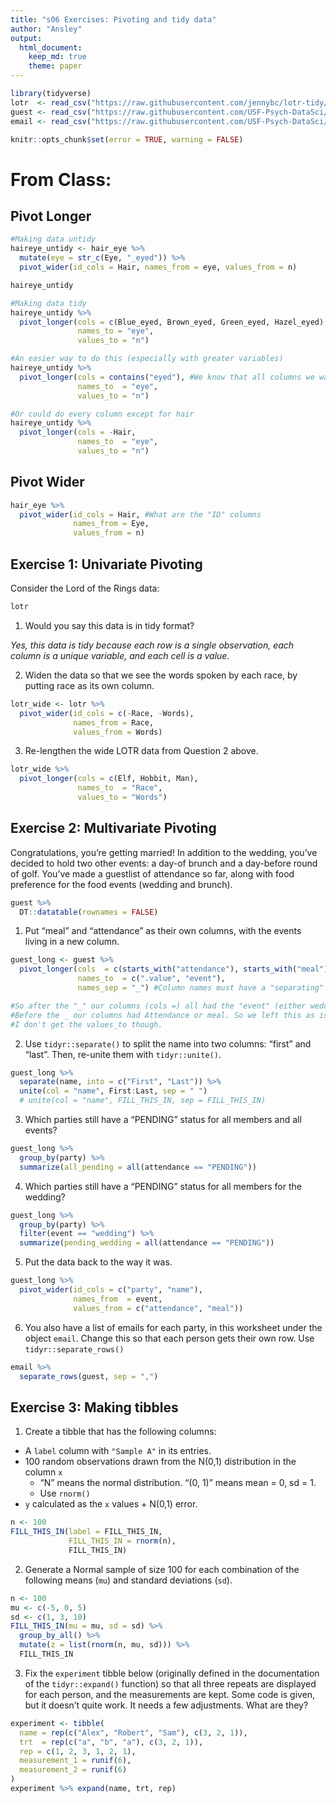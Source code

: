 ```yaml
---
title: "s06 Exercises: Pivoting and tidy data"
author: "Ansley"
output: 
  html_document:
    keep_md: true
    theme: paper
---
```


```r
library(tidyverse)
lotr  <- read_csv("https://raw.githubusercontent.com/jennybc/lotr-tidy/master/data/lotr_tidy.csv")
guest <- read_csv("https://raw.githubusercontent.com/USF-Psych-DataSci/Classroom/master/data/wedding/attend.csv")
email <- read_csv("https://raw.githubusercontent.com/USF-Psych-DataSci/Classroom/master/data/wedding/emails.csv")
```

<!---The following chunk allows errors when knitting--->

```r
knitr::opts_chunk$set(error = TRUE, warning = FALSE)
```

# From Class:

## Pivot Longer

```r
#Making data untidy
haireye_untidy <- hair_eye %>% 
  mutate(eye = str_c(Eye, "_eyed")) %>% 
  pivot_wider(id_cols = Hair, names_from = eye, values_from = n)

haireye_untidy

#Making data tidy
haireye_untidy %>% 
  pivot_longer(cols = c(Blue_eyed, Brown_eyed, Green_eyed, Hazel_eyed),
               names_to = "eye",
               values_to = "n")

#An easier way to do this (especially with greater variables)
haireye_untidy %>% 
  pivot_longer(cols = contains("eyed"), #We know that all columns we want to turn into a single column have "eyed" in their names. 
               names_to  = "eye",
               values_to = "n")

#Or could do every column except for hair
haireye_untidy %>% 
  pivot_longer(cols = -Hair,
               names_to  = "eye",
               values_to = "n")

```

## Pivot Wider

```r

hair_eye %>% 
  pivot_wider(id_cols = Hair, #What are the "ID" columns
              names_from = Eye, 
              values_from = n)

```



## Exercise 1: Univariate Pivoting

Consider the Lord of the Rings data:

```r
lotr
```

1. Would you say this data is in tidy format?

*Yes, this data is tidy because each row is a single observation, each column is a unique variable, and each cell is a value.*

   <!-- Describe why or why not in this space. -->

2. Widen the data so that we see the words spoken by each race, by putting race as its own column.

```r
lotr_wide <- lotr %>% 
  pivot_wider(id_cols = c(-Race, -Words), 
              names_from = Race, 
              values_from = Words)
```

3. Re-lengthen the wide LOTR data from Question 2 above.

```r
lotr_wide %>% 
  pivot_longer(cols = c(Elf, Hobbit, Man), 
               names_to  = "Race", 
               values_to = "Words")
```


## Exercise 2: Multivariate Pivoting

Congratulations, you're getting married! In addition to the wedding, you've 
decided to hold two other events: a day-of brunch and a day-before round of 
golf. You've made a guestlist of attendance so far, along with food preference 
for the food events (wedding and brunch).

```r
guest %>% 
  DT::datatable(rownames = FALSE)
```

1. Put "meal" and "attendance" as their own columns, with the events living in a new column.

```r
guest_long <- guest %>% 
  pivot_longer(cols  = c(starts_with("attendance"), starts_with("meal")),
               names_to  = c(".value", "event"),
               names_sep = "_") #Column names must have a "separating" character

#So after the "_" our columns (cols =) all had the "event" (either wedding, brunch, or golf). That's why the name of event comes *second*, (names_to) because the name of the event is after the _ in our column names. This creates a column named "event" with these values in it.
#Before the _ our columns had Attendance or meal. So we left this as is. This created the two columns named "attendance" and "meal" with these values in them.
#I don't get the values_to though.
```

2. Use `tidyr::separate()` to split the name into two columns: "first" and 
"last". Then, re-unite them with `tidyr::unite()`.

```r
guest_long %>% 
  separate(name, into = c("First", "Last")) %>% 
  unite(col = "name", First:Last, sep = " ")
  # unite(col = "name", FILL_THIS_IN, sep = FILL_THIS_IN)

```

3. Which parties still have a "PENDING" status for all members and all events?

```r
guest_long %>% 
  group_by(party) %>% 
  summarize(all_pending = all(attendance == "PENDING"))
```

4. Which parties still have a "PENDING" status for all members for the wedding?

```r
guest_long %>% 
  group_by(party) %>% 
  filter(event == "wedding") %>% 
  summarize(pending_wedding = all(attendance == "PENDING"))
```


5. Put the data back to the way it was.

```r
guest_long %>% 
  pivot_wider(id_cols = c("party", "name"), 
              names_from  = event,
              values_from = c("attendance", "meal"))
```

6. You also have a list of emails for each party, in this worksheet under the 
   object `email`. Change this so that each person gets their own row. 
   Use `tidyr::separate_rows()`

```r
email %>% 
  separate_rows(guest, sep = ",")
```


## Exercise 3: Making tibbles

1. Create a tibble that has the following columns:

- A `label` column with `"Sample A"` in its entries.
- 100 random observations drawn from the N(0,1) distribution in the column `x`
  - "N" means the normal distribution. "(0, 1)" means mean = 0, sd = 1.
  - Use `rnorm()`
- `y` calculated as the `x` values + N(0,1) error. 

```r
n <- 100
FILL_THIS_IN(label = FILL_THIS_IN,
             FILL_THIS_IN = rnorm(n),
             FILL_THIS_IN)
```


2. Generate a Normal sample of size 100 for each combination of the following 
means (`mu`) and standard deviations (`sd`).

```r
n <- 100
mu <- c(-5, 0, 5)
sd <- c(1, 3, 10)
FILL_THIS_IN(mu = mu, sd = sd) %>% 
  group_by_all() %>% 
  mutate(z = list(rnorm(n, mu, sd))) %>% 
  FILL_THIS_IN
```


3. Fix the `experiment` tibble below (originally defined in the documentation 
of the `tidyr::expand()` function) so that all three repeats are displayed for 
each person, and the measurements are kept. Some code is given, but it doesn't
quite work. It needs a few adjustments. What are they?

```r
experiment <- tibble(
  name = rep(c("Alex", "Robert", "Sam"), c(3, 2, 1)),
  trt  = rep(c("a", "b", "a"), c(3, 2, 1)),
  rep = c(1, 2, 3, 1, 2, 1),
  measurement_1 = runif(6),
  measurement_2 = runif(6)
)
experiment %>% expand(name, trt, rep)
```



